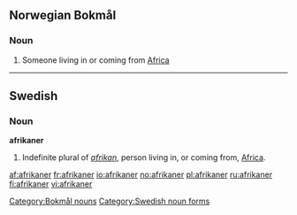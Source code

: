 {{see|Afrikaner}}
==Norwegian Bokmål==

===Noun===
{{no-noun-m2}}

# Someone living in or coming from [[Africa]]

[[Category:Bokmål nouns]]

----

==Swedish==

===Noun===
'''afrikaner'''

# Indefinite plural of ''[[afrikan]]'', person living in, or coming from, [[Africa]].

[[Category:Swedish noun forms]]

[[af:afrikaner]]
[[fr:afrikaner]]
[[io:afrikaner]]
[[no:afrikaner]]
[[pl:afrikaner]]
[[ru:afrikaner]]
[[fi:afrikaner]]
[[vi:afrikaner]]